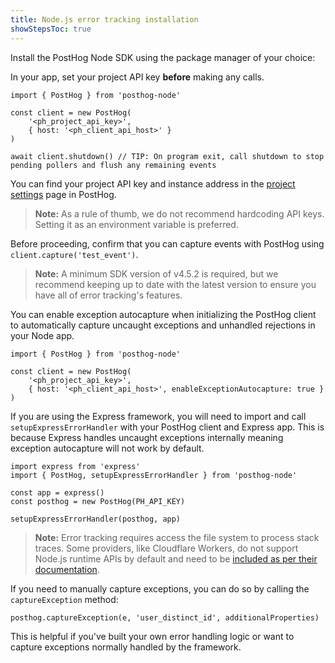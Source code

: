 ```yaml
---
title: Node.js error tracking installation
showStepsToc: true
---
```



<Steps>
<Step title="Install PostHog Node.js SDK" badge="required">

Install the PostHog Node SDK using the package manager of your choice:

<InstallNodePackageManagers />

In your app, set your project API key **before** making any calls.

```node
import { PostHog } from 'posthog-node'

const client = new PostHog(
    '<ph_project_api_key>',
    { host: '<ph_client_api_host>' }
)

await client.shutdown() // TIP: On program exit, call shutdown to stop pending pollers and flush any remaining events
```

You can find your project API key and instance address in the [project settings](https://app.posthog.com/project/settings) page in PostHog.

> **Note:** As a rule of thumb, we do not recommend hardcoding API keys. Setting it as an environment variable is preferred.

</Step>

<Step checkpoint title="Verify PostHog is initialized" subtitle="Confirm you can capture events with PostHog">

Before proceeding, confirm that you can capture events with PostHog using `client.capture('test_event')`.

</Step>

<Step title="Configure exception autocapture" badge="required">

> **Note:** A minimum SDK version of v4.5.2 is required, but we recommend keeping up to date with the latest version to ensure you have all of error tracking's features.

You can enable exception autocapture when initializing the PostHog client to automatically capture uncaught exceptions and unhandled rejections in your Node app. 

```node
import { PostHog } from 'posthog-node'

const client = new PostHog(
    '<ph_project_api_key>',
    { host: '<ph_client_api_host>', enableExceptionAutocapture: true }
)
```

If you are using the Express framework, you will need to import and call `setupExpressErrorHandler` with your PostHog client and Express app. This is because Express handles uncaught exceptions internally meaning exception autocapture will not work by default.

```node file=server.ts
import express from 'express'
import { PostHog, setupExpressErrorHandler } from 'posthog-node'

const app = express()
const posthog = new PostHog(PH_API_KEY)

setupExpressErrorHandler(posthog, app)
```

> **Note:** Error tracking requires access the file system to process stack traces. Some providers, like Cloudflare Workers, do not support Node.js runtime APIs by default and need to be [included as per their documentation](https://developers.cloudflare.com/workers/runtime-apis/nodejs/#nodejs-compatibility).

</Step>

<Step title="Manually capture exceptions" badge="optional">

If you need to manually capture exceptions, you can do so by calling the `captureException` method:

```node
posthog.captureException(e, 'user_distinct_id', additionalProperties)
```

This is helpful if you've built your own error handling logic or want to capture exceptions normally handled by the framework.

</Step>

<StepVerifyErrorTracking />

<Step title="Upload source maps" badge="optional">

<StepUploadSourceMaps urlPath="node" framework="Node.js" />

</Step>


</Steps> 